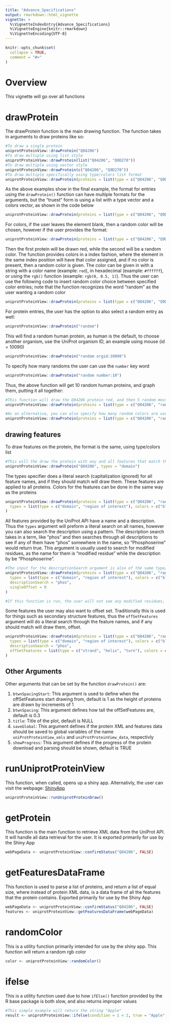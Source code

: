```yaml
---
title: "Advance_Specifications"
output: rmarkdown::html_vignette
vignette: >
  %\VignetteIndexEntry{Advance_Specifications}
  %\VignetteEngine{knitr::rmarkdown}
  %\VignetteEncoding{UTF-8}
---
```


```r
knitr::opts_chunk$set(
  collapse = TRUE,
  comment = "#>"
)
```

# Overview

This vignette will go over all functions

# drawProtein

The drawProtein function is the main drawing function. The function takes in arguments to draw proteins like so:

```r
#To draw a single protein
uniprotProteinView::drawProtein("Q04206")
#To draw multiple using list style
uniprotProteinView::drawProtein(list("Q04206", "Q9D270"))
#To draw multiple using vector style
uniprotProteinView::drawProtein(c("Q04206", "Q9D270"))
#To draw multiple specifically using type/colors list format
uniprotProteinView::drawProtein(proteins = list(type = c("Q04206", "Q9D270")))
```

As the above examples show in the final example, the format for entries using the `drawProtein()` function can have multiple formats for the arguments, but the "truest" form is using a list with a type vector and a colors vector, as shown in the code below

```r
uniprotProteinView::drawProtein(proteins = list(type = c("Q04206", "Q9D270"), colors = c("red", "green")))
```

For colors, if the user leaves the element blank, then a random color will be chosen, however if the user provides the format:

```r
uniprotProteinView::drawProtein(proteins = list(type = c("Q04206", "Q9D270"), colors = "red"))
```

Then the first protein will be drawn red, while the second will be a random color. The function provides colors in a index fashion, where the element in the same index position will have that color assigned, and if no color is present, then a random color is given. The color can be given in with a string with a color name (example: `red`), in hexadecimal (example: `#ffffff`), or using the `rgb()` function (example: `rgb(0, 0.5, 1)`). Thus the user can use the following code to insert random color choice between specified color entries; note that the function recognizes the word "random" as the user wanting a random color

```r
uniprotProteinView::drawProtein(proteins = list(type = c("Q04206", "Q9D270", "Q06628"), colors = c("red", "random", "green")))
```

For protein entries, the user has the option to also select a random entry as well:

```r
uniprotProteinView::drawProtein("random")
```

This will find a random human protein, as human is the default, to choose another organism, use the UniProt organism ID, an example using mouse (id = 10090)

```r
uniprotProteinView::drawProtein("random orgid:10090")
```

To specify how many randoms the user can use the `number` key word

```r
uniprotProteinView::drawProtein("random number:10")
```

Thus, the above function will get 10 random human proteins, and graph them, putting it all together:

```r
#This function will draw the Q04206 protein red, and then 5 random mouse proteins, random colors
uniprotProteinView::drawProtein(proteins = list(type = c("Q04206", "random orgid:10090 number:5"), colors = "red"))

#As an alternative, you can also specify how many random colors are used as well, like so
uniprotProteinView::drawProtein(proteins = list(type = c("Q04206", "random orgid:10090 number:5"), colors = c("red", "random number:4", "green")))
```

## drawing features

To draw features on the protein, the format is the same, using type/colors list

```r
#This will the draw the protein with any and all features that match the name 'domain'
uniprotProteinView::drawProtein("Q04206", types = "domain")
```

The types specifier does a literal search (capitalization ignored) for all feature names, and if they should match will draw them. These features are applied to all proteins. Colors for the features can be done in the same way as the proteins

```r
uniprotProteinView::drawProtein(proteins = list(type = c("Q04206", "random orgid:10090 number:5"), colors = c("red", "random number:4", "green")),
  types = list(type = c("domain", "region of interest"), colors = c("black", "pink"))
)
```

All features provided by the UniProt API have a name and a description. Thus the `types` argument will preform a literal search on all names, however you can also search the description using a pattern. The description search takes in a term, like "phos" and then searches through all descriptions to see if any of them have "phos" somewhere in the name, so "Phosphoserine" would return true. This argument is usually used to search for modified residues, as the name for them is "modified residue" while the description by be "Phosphoserine".

```r
#The input for the descriptionSearch argument is also of the same type/colors format, here we only give it a string, and thus it will have a random color applied to it
uniprotProteinView::drawProtein(proteins = list(type = c("Q04206", "random orgid:10090 number:5"), colors = c("red", "random number:4", "green")),
  types = list(type = c("domain", "region of interest"), colors = c("black", "pink")),
  descriptionSearch = "phos",
  singleOffset = 0
)

#If this function is run, the user will not see any modified residues, that is because the position of the modified residues start and stop at the same location. To fix this, set the argument `singleOffset` to something greater than 0. By default, it is set to 1. This argument is only used by the `descriptionSearch` features.
```

Some features the user may also want to offset set. Traditionally this is used for things such as secondary structure features, thus the `offSetFeatures` argument will do a literal search through the feature names, and if any should match will draw them, offset.

```r
uniprotProteinView::drawProtein(proteins = list(type = c("Q04206", "random orgid:10090 number:5"), colors = c("red", "random number:4", "green")),
  types = list(type = c("domain", "region of interest"), colors = c("black", "pink")),
  descriptionSearch = "phos",
  offSetFeatures = list(type = c("strand", "helix", "turn"), colors = c("green", "random", "pink"))
)
```

## Other Arguments

Other arguments that can be set by the function `drawProtein()` are:
<ol>
    <li>`btwnSpacingStart`: This argument is used to define when the offSetFeatures start drawing from, default is 1 as the height of proteins are drawn by increments of 1
    <li>`btwnSpacing`: This argument defines how tall the offSetFeatures are, default is 0.3
    <li>`title`: Title of the plot, default is NULL
    <li>`saveGlobal`: This argument defines if the protein XML and features data should be saved to global variables of the name `uniProtProteinView_xmls` and `uniProtProteinView_data`, respectivly
    <li>`showProgress`: This argument defines if the progress of the protein download and parsing should be shown, default is TRUE
</ol>

# runUniprotProteinView

This function, when called, opens up a shiny app. Alternativly, the user can visit the webpage: [ShinyApp](https://zzaassaa2.shinyapps.io/proteinView/)

```r
uniprotProteinView::runUniprotProteinDraw()
```

# getProtein

This function is the main function to retrieve XML data from the UniProt API. It will handle all data retrieval for the user. It is exported primarily for use by the Shiny App

```r
webPageData <- uniprotProteinView::confirmStatus("Q04206", FALSE)
```

# getFeaturesDataFrame

This function is used to parse a list of proteins, and return a list of equal size, where instead of protein XML data, is a data frame of all the features that the protein contains. Exported primarily for use by the Shiny App

```r
webPageData <- uniprotProteinView::confirmStatus("Q04206", FALSE)
features <- uniprotProteinView::getFeaturesDataFrame(webPageData)
```

# randomColor

This is a utility function primarily intended for use by the shiny app. This function will return a random rgb color

```r
color <- uniprotProteinView::randomColor()
```

# ifelse

This is a utility function used due to how `ifElse()` function provided by the R base package is both slow, and also returns improper values

```r
#This simple example will return the string "Apple"
result <- uniprotProteinView::ifelse(condition = 1 < 2, true = "Apple", false = "Pear")
```
